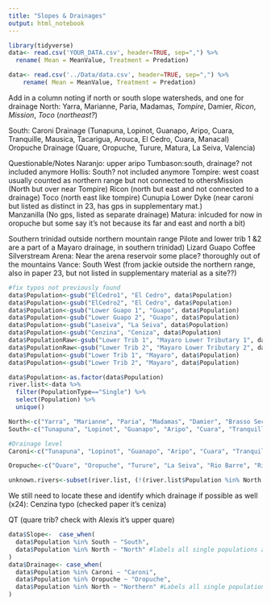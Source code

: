 ```yaml
---
title: "Slopes & Drainages"
output: html_notebook
---
```



```r
library(tidyverse)
data<- read.csv('YOUR_DATA.csv', header=TRUE, sep=",") %>% 
  rename( Mean = MeanValue, Treatment = Predation)

data<- read.csv('../Data/data.csv', header=TRUE, sep=",") %>% 
    rename( Mean = MeanValue, Treatment = Predation)
```

Add in a column noting if north or south slope watersheds, and one for drainage
North: 
Yarra, Marianne, Paria, Madamas, *Tompire*, Damier, *Ricon*, *Mission*, *Toco* (*northeast?*)

South: 
Caroni Drainage (Tunapuna, Lopinot, Guanapo, Aripo, Cuara, Tranquille, Mausica, Tacarigua, Arouca, El Cedro, Cuara, Manacal)
Oropuche Drainage (Quare, Oropuche, Turure, Matura, La Seiva, Valencia)

Questionable/Notes
Naranjo: upper aripo
Tumbason:south, drainage? not included anymore
Hollis: South? not included anymore
Tompire: west coast usually counted as northern range but not connected to othersMission (North but over near Tompire)
Ricon (north but east and not connected to a drainage)
Toco (north east like tompire)
Cunupia Lower Dyke (near caroni but listed as distinct in 23, has gps in supplementary mat.)	
Manzanilla	(No gps, listed as separate drainage)
Matura: inlcuded for now in oropuche but some say it's not because its far and east and north a bit)

Southern trinidad outside northern mountain range
Pilote and lower trib 1 &2 are a part of a Mayaro drainage, in southern trinidad)
Lizard
Guapo
Coffee
Silverstream
Arena: Near the arena reservoir some place? thoroughly out of the mountains
Vance: South West (from jackie outside the northern range, also in paper 23, but not listed in supplementary material as a site??)


```r
#fix typos not previously found
data$Population<-gsub("ElCedro1", "El Cedro", data$Population)
data$Population<-gsub("ElCedro2", "El Cedro", data$Population)
data$Population<-gsub("Lower Guapo 1", "Guapo", data$Population)
data$Population<-gsub("Lower Guapo 2", "Guapo", data$Population)
data$Population<-gsub("Laseiva", "La Seiva", data$Population)
data$Population<-gsub("Cenzina", "Ceniza", data$Population)
data$PopulationRaw<-gsub("Lower Trib 1", "Mayaro Lower Tributary 1", data$PopulationRaw)
data$PopulationRaw<-gsub("Lower Trib 2", "Mayaro Lower Tributary 2", data$PopulationRaw)
data$Population<-gsub("Lower Trib 1", "Mayaro", data$Population)
data$Population<-gsub("Lower Trib 2", "Mayaro", data$Population)

data$Population<-as.factor(data$Population)
river.list<-data %>% 
  filter(PopulationType=="Single") %>% 
  select(Population) %>% 
  unique()

North<-c("Yarra", "Marianne", "Paria", "Madamas", "Damier", "Brasso Seco", "Balandra") #"Tompire", "Ricon", "Mission", "Toco" (Northeast?)
South<-c("Tunapuna", "Lopinot", "Guanapo", "Aripo", "Cuara", "Tranquille", "Caroni", "Arima", "Arouca", "Mausica", "Tacarigua", "El Cedro", "Ceniza", "Naranjo", "Maracas", "Caroni Lower Dyke", "Cuara", "Manacal", "Quare", "Oropuche", "Turure", "La Seiva", "Rio Barro", "Rio Grande", "La Selva", "Visigney", "Valencia", "Matura")  

#Drainage level
Caroni<-c("Tunapuna", "Lopinot", "Guanapo", "Aripo", "Cuara", "Tranquille", "Caroni", "Arima", "Arouca", "Mausica", "Tacarigua", "El Cedro", "Ceniza", "Naranjo", "Maracas", "Caroni Lower Dyke", "Cuara", "Manacal")

Oropuche<-c("Quare", "Oropuche", "Turure", "La Seiva", "Rio Barre", "Rio Grande", "La Selva", "Visigney", "Valencia", "Matura")

unknown.rivers<-subset(river.list, (!(river.list$Population %in% North | river.list$Population %in% South))) #rivers not already sorted into north or south slope
```

We still need to locate these and identify which drainage if possible as well (x24): 
Cenzina		typo (checked paper it's ceniza)	

QT        (quare trib? check with Alexis it's upper quare)

```r

data$Slope<-  case_when(
  data$Population %in% South ~ "South",
  data$Population %in% North ~ "North" #labels all single populations as North or South Slope
) 
data$Drainage<- case_when(
  data$Population %in% Caroni ~ "Caroni",
  data$Population %in% Oropuche ~ "Oropuche",
  data$Population %in% North ~ "Northern" #Labels all single populations as a specific drainage
)
```
